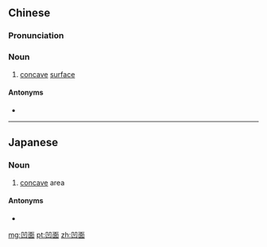 ==Chinese==
{{zh-forms}}

===Pronunciation===
{{zh-pron
|m=āomiàn
|c=nap1 min6-2
|cat=n
}}

===Noun===
{{zh-noun}}

# [[concave]] [[surface]]

====Antonyms====
* {{zh-l|凸面}}

----
==Japanese==
{{ja-kanjitab|おう|めん|yomi=on}}

===Noun===
{{ja-noun|おうめん}}

# [[concave]] area

====Antonyms====
* {{ja-r|凸面|とつめん}}

[[mg:凹面]]
[[pt:凹面]]
[[zh:凹面]]